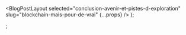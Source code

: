 
  <BlogPostLayout
    selected="conclusion-avenir-et-pistes-d-exploration"
    slug="blockchain-mais-pour-de-vrai"
    {...props}
  />
);

;
